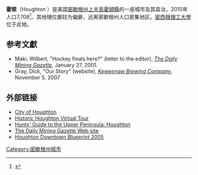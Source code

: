 {{Infobox settlement
|official_name            = Houghton
|other_name               =
|native_name              = <!-- for cities whose native name is not in English -->
|nickname                 = Hoton
|motto                    =
|image_skyline            = Downtown Hougton MI.JPG
|imagesize                =
|image_caption            = 
|image_flag               =
|flag_size                =
|image_seal               = houghton.jpg
|seal_size                = 150px
|image_shield             =
|shield_size              =
|image_blank_emblem       =
|blank_emblem_size        =
|image_map = Houghton_County_Michigan_Incorporated_and_Unincorporated_areas_Houghton_Highlighted.svg
|mapsize                  = 250x200px
|map_caption              = 在州内和县内的位置
|image_map1               =
|mapsize1                 =
|map_caption1             =
|pushpin_map              = 
|pushpin_label_position   = 
|subdivision_type         =国家
|subdivision_name         = {{flag|United States}}
|subdivision_type1        = [[美国各州|州]]
|subdivision_name1        = {{flag|Michigan}}
|subdivision_type2        = [[密歇根州行政区划|县]]
|subdivision_name2        = [[霍頓縣_(密西根州)|霍頓縣]]
|subdivision_type3        =
|subdivision_name3        =
|subdivision_type4        =
|subdivision_name4        =
|government_type          =
|leader_title             =
|leader_name              =
|leader_title1            = <!-- for places with, say, both a mayor and a city manager -->
|leader_name1             =
|leader_title2            =
|leader_name2             =
|leader_title3            =
|leader_name3             =
|leader_title4            =
|leader_name4             =
|established_title        = <!-- Settled -->
|established_date         =
|established_title2       = <!-- Incorporated (town) -->
|established_date2        =
|established_title3       = <!-- Incorporated (city) -->
|established_date3        =
|area_magnitude           =
|unit_pref                = Imperial
|area_footnotes           = <ref name ="Gazetteer files">{{cite web|title=US Gazetteer files 2010|url=http://www.census.gov/geo/www/gazetteer/files/Gaz_places_national.txt|publisher=[[United_States_Census_Bureau|United States Census Bureau]]|accessdate=2012-11-25|archive-url=https://www.webcitation.org/699nOulzi?url=http://www.census.gov/geo/www/gazetteer/files/Gaz_places_national.txt|archive-date=2012-07-14|dead-url=yes}}</ref>
|area_total_km2           = 12.15
|area_land_km2            = 11.53
|area_water_km2           = 0.62
|area_total_sq_mi         = 4.69
|area_land_sq_mi          = 4.45
|area_water_sq_mi         = 0.24
|area_water_percent       = 5.12
|area_urban_km2           =
|area_urban_sq_mi         =
|area_metro_km2           =
|area_metro_sq_mi         =
<!-- Population -->
|population_as_of         = [[2010年美国人口普查|2010]]
|population_est           = 7705
|pop_est_as_of            = 2012<ref name="2012 Pop Estimate">{{cite web|title=Population Estimates|url=http://www.census.gov/popest/data/cities/totals/2012/SUB-EST2012.html|publisher=[[United_States_Census_Bureau|United States Census Bureau]]|accessdate=2013-06-03|archive-url=https://www.webcitation.org/6HQu4Spqa?url=http://www.census.gov/popest/data/cities/totals/2012/SUB-EST2012.html|archive-date=2013-06-17|dead-url=yes}}</ref>
|population_footnotes     = <ref name ="FactFinder">{{cite web|title=American FactFinder|url=http://factfinder2.census.gov/faces/nav/jsf/pages/index.xhtml|publisher=[[United_States_Census_Bureau|United States Census Bureau]]|accessdate=2012-11-25|archive-date=2012-02-17|archive-url=https://www.webcitation.org/65WtHj6J5?url=http://factfinder2.census.gov/faces/nav/jsf/pages/index.xhtml|dead-url=no}}</ref>
|population_total         = 7708
|population_density_km2   = 668.8
|population_density_sq_mi = 1732.1
|population_note          =
|settlement_type          = [[市|市]]
|population_metro         =
|population_density_metro_km2     =
|population_density_metro_sq_mi   =
|population_urban                 =
|population_density_urban_km2     =
|population_density_urban_sq_mi   =
|timezone                 = [[美国东部时间|EST]]
|utc_offset               = -5
|timezone_DST             = EDT
|utc_offset_DST           = -4
|coordinates              = {{coord|47|7|2|N|88|33|45|W|region:US-MI|display=inline,title}}
|elevation_footnotes      = <!--for references: use  tags-->
|elevation_m              = 196
|elevation_ft             = 643
|postal_code_type         = 邮编
|postal_code              = 49931
|area_code                = [[区号906|906]]
|website                  =
|blank_name               = [[Federal_Information_Processing_Standard|FIPS编码]]
|blank_info               = 26-39360<ref name="GR2">{{cite web|url=http://factfinder2.census.gov|publisher=[[United_States_Census_Bureau|United States Census Bureau]]|accessdate=2008-01-31|title=American FactFinder|archive-date=2011-07-26|archive-url=https://web.archive.org/web/20110726025515/http://factfinder2.census.gov/|dead-url=no}}</ref>
|blank1_name              = [[Geographic_Names_Information_System|GNIS]] ID
|blank1_info              = 0628661<ref name="GR3">{{cite web|url=http://geonames.usgs.gov|accessdate=2008-01-31|title=US Board on Geographic Names|publisher=[[United_States_Geological_Survey|United States Geological Survey]]|date=2007-10-25|archive-date=2012-02-26|archive-url=https://www.webcitation.org/65jET5cdV?url=http://geonames.usgs.gov/|dead-url=no}}</ref>
|footnotes                =
}}
<!-- Infobox ends -->
'''霍顿'''（Houghton {{IPAc-en|ˈ|h|oʊ|t|ən}}）是美国[[密歇根州|密歇根州]][[密西根上半島|上半島]][[霍頓縣_(密西根州)|霍頓縣]]的一座城市及其县治，2010年人口7,708<ref name="GR6">{{cite web|url=http://www.naco.org/Counties/Pages/FindACounty.aspx|accessdate=2011-06-07|title=Find a County|publisher=National Association of Counties|archive-date=2015-05-10|archive-url=https://www.webcitation.org/6YQozzgAf?url=http://www.naco.org/Counties/Pages/FindACounty.aspx|dead-url=no}}</ref>。其地理位置较为偏僻，远离密歇根州人口密集地区。[[密西根理工大學|密西根理工大學]]位于此地。

== 参考文獻==
{{reflist|30em}}

*Maki, Wilbert, "Hockey finals here?" (letter to the editor), ''[[The_Daily_Mining_Gazette|The Daily Mining Gazette]]'', January 27, 2001.
*Gray, Dick, "Our Story" (website), ''[[Keweenaw_Brewing_Company|Keweenaw Brewing Company]]'', November 5, 2007

==外部链接==
{{Wikivoyage|Houghton-Hancock}}
{{Commons category|Houghton, Michigan}}
*[http://www.cityofhoughton.com/ City of Houghton]
*[https://web.archive.org/web/20181120183602/http://history.cityofhoughton.com/ Historic Houghton Virtual Tour]
*[http://hunts-upguide.com/houghton.html Hunts' Guide to the Upper Peninsula: Houghton] {{Wayback|url=http://hunts-upguide.com/houghton.html |date=20060815140105 }}
*[http://www.mininggazette.com/ The Daily Mining Gazette Web site] {{Wayback|url=http://www.mininggazette.com/ |date=20210514115935 }}
*[https://web.archive.org/web/20070203024354/http://www.cityofhoughton.com/documents/HOUGHTON.pdf Houghton Downtown Blueprint 2005]

[[Category:密歇根州城市|Category:密歇根州城市]]